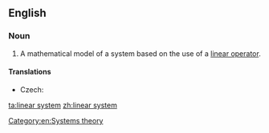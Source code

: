 ==English==
{{wikipedia}}
===Noun===
{{en-noun|sg=[[linear]] [[system]]}}

# A mathematical model of a system based on the use of a [[linear operator]].

====Translations====
{{trans-top|mathematical model of a system}}
* Czech: {{t-|cs|lineární systém|m}}
{{trans-mid}}
{{trans-bottom}}

[[Category:en:Systems theory]]

[[ta:linear system]]
[[zh:linear system]]